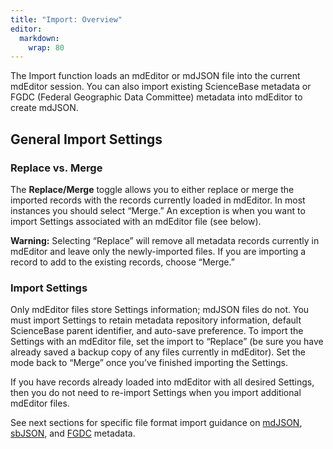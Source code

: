 ```yaml
---
title: "Import: Overview"
editor: 
  markdown: 
    wrap: 80
---
```


The Import function loads an mdEditor or mdJSON file into the current mdEditor
session. You can also import existing ScienceBase metadata or FGDC (Federal
Geographic Data Committee) metadata into mdEditor to create mdJSON.

## General Import Settings

### Replace vs. Merge

The **Replace/Merge** toggle allows you to either replace or merge the imported
records with the records currently loaded in mdEditor. In most instances you
should select "Merge." An exception is when you want to import Settings
associated with an mdEditor file (see below).

::: {.callout-warning appearance="minimal"}
**Warning:** Selecting "Replace" will remove all metadata records currently in 
mdEditor and leave only the newly-imported files. If you are importing a record 
to add to the existing records, choose "Merge."
:::

### Import Settings

Only mdEditor files store Settings information; mdJSON files do not. You must
import Settings to retain metadata repository information, default ScienceBase
parent identifier, and auto-save preference. To import the Settings with an
mdEditor file, set the import to "Replace" (be sure you have already saved a
backup copy of any files currently in mdEditor). Set the mode back to "Merge”
once you’ve finished importing the Settings.

If you have records already loaded into mdEditor with all desired Settings, then
you do not need to re-import Settings when you import additional mdEditor files.

See next sections for specific file format import guidance on
[mdJSON](import_mdjson.qmd), 
[sbJSON](import_sbjson.qmd), 
and 
[FGDC](import_fgdc.qmd) metadata.
